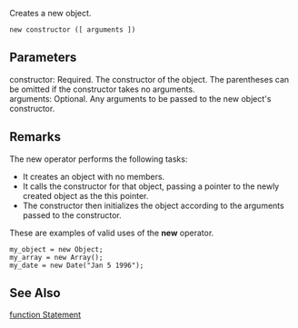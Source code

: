 Creates a new object.

 new constructor ([ arguments ]) 
==Parameters==
; constructor: Required. The constructor of the object. The parentheses can be omitted if the constructor takes no arguments.
; arguments: Optional. Any arguments to be passed to the new object's constructor.

==Remarks==
The new operator performs the following tasks:

* It creates an object with no members.
* It calls the constructor for that object, passing a pointer to the newly created object as the this pointer.
* The constructor then initializes the object according to the arguments passed to the constructor.
These are examples of valid uses of the '''new''' operator.

 my_object = new Object;
 my_array = new Array();
 my_date = new Date("Jan 5 1996");

==See Also==

              
[[javascript/statements/function|function Statement]]
